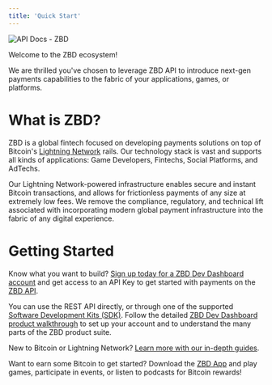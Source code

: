 ```yaml
---
title: 'Quick Start'
---
```


<Frame type="glass" caption="">
  <img src="/img/TuGk4Gm.png" alt="API Docs - ZBD" />
</Frame>
<br />

  

Welcome to the ZBD ecosystem!

We are thrilled you've chosen to leverage ZBD API to introduce next-gen payments capabilities to the fabric of your applications, games, or platforms.

# What is ZBD?

ZBD is a global fintech focused on developing payments solutions on top of Bitcoin's [Lightning Network](/docs/lightning-network) rails. Our technology stack is vast and supports all kinds of applications: Game Developers, Fintechs, Social Platforms, and AdTechs.

Our Lightning Network-powered infrastructure enables secure and instant Bitcoin transactions, and allows for frictionless payments of any size at extremely low fees. We remove the compliance, regulatory, and technical lift associated with incorporating modern global payment infrastructure into the fabric of any digital experience.

# Getting Started

Know what you want to build? [Sign up today for a ZBD Dev Dashboard account](https://dashboard.zebedee.io/signup) and get access to an API Key to get started with payments on the [ZBD API](/docs/zebedee-api/overview).

You can use the REST API directly, or through one of the supported [Software Development Kits (SDK)](/docs/zebedee-api/sdks). Follow the detailed [ZBD Dev Dashboard product walkthrough](/docs/dashboard/signup) to set up your account and to understand the many parts of the ZBD product suite.

New to Bitcoin or Lightning Network? [Learn more with our in-depth guides](/docs/lightning-network).

<Tip>Want to earn some Bitcoin to get started? Download the [ZBD App](https://zbd.gg) and play games, participate in events, or listen to podcasts for Bitcoin rewards!</Tip>